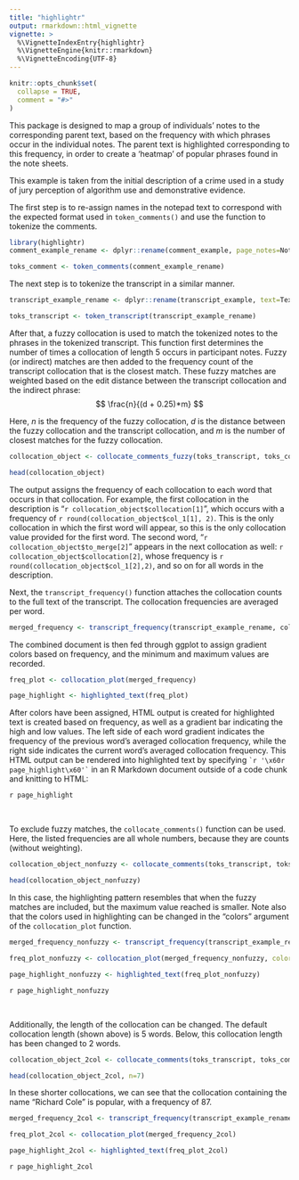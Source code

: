 ```yaml
---
title: "highlightr"
output: rmarkdown::html_vignette
vignette: >
  %\VignetteIndexEntry{highlightr}
  %\VignetteEngine{knitr::rmarkdown}
  %\VignetteEncoding{UTF-8}
---
```


```r
knitr::opts_chunk$set(
  collapse = TRUE,
  comment = "#>"
)
```

This package is designed to map a group of individuals' notes to the corresponding parent text, based on the frequency with which phrases occur in the individual notes.
The parent text is highlighted corresponding to this frequency, in order to create a 'heatmap' of popular phrases found in the note sheets.

This example is taken from the initial description of a crime used in a study of jury perception of algorithm use and demonstrative evidence.

The first step is to re-assign names in the notepad text to correspond with the expected format used in `token_comments()` and use the function to tokenize the comments.
```r
library(highlightr)
comment_example_rename <- dplyr::rename(comment_example, page_notes=Notes)

toks_comment <- token_comments(comment_example_rename)
```

The next step is to tokenize the transcript in a similar manner.

```r
transcript_example_rename <- dplyr::rename(transcript_example, text=Text)

toks_transcript <- token_transcript(transcript_example_rename)
```

After that, a fuzzy collocation is used to match the tokenized notes to the phrases in the tokenized transcript.
This function first determines the number of times a collocation of length 5 occurs in participant notes.
Fuzzy (or indirect) matches are then added to the frequency count of the transcript collocation that is the closest match.
These fuzzy matches are weighted based on the edit distance between the transcript collocation and the indirect phrase:
$$
\frac{n}{(d + 0.25)*m}
$$

Here, $n$ is the frequency of the fuzzy collocation, $d$ is the distance between the fuzzy collocation and the transcript collocation, and $m$ is the number of closest matches for the fuzzy collocation.

```r
collocation_object <- collocate_comments_fuzzy(toks_transcript, toks_comment)

head(collocation_object)

```
The output assigns the frequency of each collocation to each word that occurs in that collocation.
For example, the first collocation in the description is "`r collocation_object$collocation[1]`", which occurs with a frequency of `r round(collocation_object$col_1[1], 2)`.
This is the only collocation in which the first word will appear, so this is the only collocation value provided for the first word.
The second word, "`r collocation_object$to_merge[2]`" appears in the next collocation as well: `r collocation_object$collocation[2]`, whose frequency is `r round(collocation_object$col_1[2],2)`, and so on for all words in the description.

Next, the `transcript_frequency()` function attaches the collocation counts to the full text of the transcript.
<!-- This provides additional information about the original formatting of the transcript that is needed when constructing the final object. -->
The collocation frequencies are averaged per word.

```r
merged_frequency <- transcript_frequency(transcript_example_rename, collocation_object)
```

The combined document is then fed through ggplot to assign gradient colors based on frequency, and the minimum and maximum values are recorded.

```r
freq_plot <- collocation_plot(merged_frequency)
```

```r

page_highlight <- highlighted_text(freq_plot)

```

After colors have been assigned, HTML output is created for highlighted text is created based on frequency, as well as a gradient bar indicating the high and low values.
The left side of each word gradient indicates the frequency of the previous word's averaged collocation frequency, while the right side indicates the current word's averaged collocation frequency.
This HTML output can be rendered into highlighted text by specifying `` `r '\x60r page_highlight\x60'` `` in an R Markdown document outside of a code chunk and knitting to HTML:

`r page_highlight`  

<br>
  
To exclude fuzzy matches, the `collocate_comments()` function can be used. Here, the listed frequencies are all whole numbers, because they are counts (without weighting).

```r
collocation_object_nonfuzzy <- collocate_comments(toks_transcript, toks_comment)

head(collocation_object_nonfuzzy)

```

In this case, the highlighting pattern resembles that when the fuzzy matches are included, but the maximum value reached is smaller.
Note also that the colors used in highlighting can be changed in the "colors" argument of the `collocation_plot` function.

```r
merged_frequency_nonfuzzy <- transcript_frequency(transcript_example_rename, collocation_object_nonfuzzy)

freq_plot_nonfuzzy <- collocation_plot(merged_frequency_nonfuzzy, colors=c("#15bf7e", "#fcc7ed"))

page_highlight_nonfuzzy <- highlighted_text(freq_plot_nonfuzzy)
```

`r page_highlight_nonfuzzy`

<br>

Additionally, the length of the collocation can be changed.
The default collocation length (shown above) is 5 words.
Below, this collocation length has been changed to 2 words.

```r
collocation_object_2col <- collocate_comments(toks_transcript, toks_comment, collocate_length = 2)

head(collocation_object_2col, n=7)

```
In these shorter collocations, we can see that the collocation containing the name "Richard Cole" is popular, with a frequency of 87.

```r
merged_frequency_2col <- transcript_frequency(transcript_example_rename, collocation_object_2col)

freq_plot_2col <- collocation_plot(merged_frequency_2col)

page_highlight_2col <- highlighted_text(freq_plot_2col)
```

`r page_highlight_2col`
